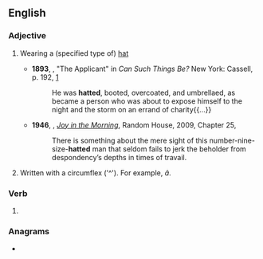 ==English==

===Adjective===
{{en-adj|-}}

# {{lb|en|chiefly|in combination}} Wearing a (specified type of) [[hat]]
#* '''1893''', {{w|Ambrose Bierce}}, "The Applicant" in ''Can Such Things Be?'' New York: Cassell, p. 192, [https://books.google.ca/books?id=Jc1EAQAAMAAJ&printsec=frontcover#v=onepage&q&f=false]
#*: He was '''hatted''', booted, overcoated, and umbrellaed, as became a person who was about to expose himself to the night and the storm on an errand of charity{{...}}
#* '''1946''', {{w|P. G. Wodehouse}}, ''[[w:Joy in the Morning (Wodehouse novel)|Joy in the Morning]]'', Random House, 2009, Chapter 25,
#*: There is something about the mere sight of this number-nine-size-'''hatted''' man that seldom fails to jerk the beholder from despondency’s depths in times of travail.
# {{lb|en|typography}} Written with a circumflex ('^'). For example, ''â''.

===Verb===
{{head|en|verb form}}

# {{en-past of|hat}}

===Anagrams===
* {{anagrams|en|tathed}}